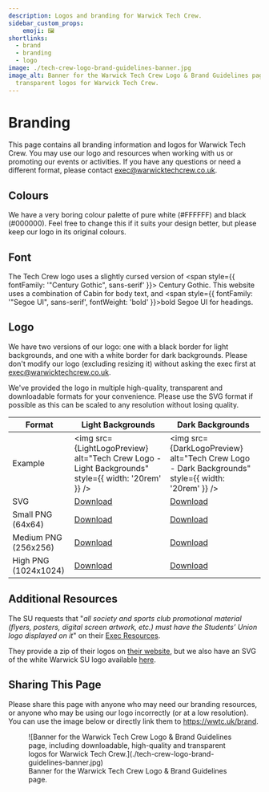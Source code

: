 ```yaml
---
description: Logos and branding for Warwick Tech Crew.
sidebar_custom_props:
    emoji: 🖼️
shortlinks:
  - brand
  - branding
  - logo
image: ./tech-crew-logo-brand-guidelines-banner.jpg
image_alt: Banner for the Warwick Tech Crew Logo & Brand Guidelines page, including downloadable, high-quality and
  transparent logos for Warwick Tech Crew.
---
```


# Branding

This page contains all branding information and logos for Warwick Tech Crew. You may use our logo and resources when
working with us or promoting our events or activities. If you have any questions or need a different format, please
contact exec@warwicktechcrew.co.uk.

## Colours
We have a very boring colour palette of pure white (#FFFFFF) and black (#000000). Feel free to change this if it suits
your design better, but please keep our logo in its original colours.

## Font
The Tech Crew logo uses a slightly cursed version of <span style={{ fontFamily: '"Century Gothic", sans-serif' }}>
Century Gothic</span>. This website uses a combination of <span class="font-cabin">Cabin</span> for body text, and
<span style={{ fontFamily: '"Segoe UI", sans-serif', fontWeight: 'bold' }}>bold Segoe UI</span> for headings.

## Logo

We have two versions of our logo: one with a black border for light backgrounds, and one with a white border for
dark backgrounds. Please don't modify our logo (excluding resizing it) without asking the exec first at
exec@warwicktechcrew.co.uk.

We've provided the logo in multiple high-quality, transparent and downloadable formats for your convenience. Please use
the SVG format if possible as this can be scaled to any resolution without losing quality.

| Format               | Light Backgrounds                                                                                  | Dark Backgrounds                                                                                 |
|----------------------|----------------------------------------------------------------------------------------------------|--------------------------------------------------------------------------------------------------|
| Example              | <img src={LightLogoPreview} alt="Tech Crew Logo - Light Backgrounds" style={{ width: '20rem' }} /> | <img src={DarkLogoPreview} alt="Tech Crew Logo - Dark Backgrounds" style={{ width: '20rem' }} /> |
| SVG                  | <a href="/logo-light.svg" target="_blank" download>Download</a>                                    | <a href="/logo-dark.svg" target="_blank" download>Download</a>                                   |
| Small PNG (64x64)    | <a href="/logo-light-small.png" target="_blank" download>Download</a>                              | <a href="/logo-dark-small.png" target="_blank" download>Download</a>                             |
| Medium PNG (256x256) | <a href="/logo-light-medium.png" target="_blank" download>Download</a>                             | <a href="/logo-dark-medium.png" target="_blank" download>Download</a>                            |
| High PNG (1024x1024) | <a href="/logo-light-high.png" target="_blank" download>Download</a>                               | <a href="/logo-dark-high.png" target="_blank" download>Download</a>                              |

## Additional Resources

The SU requests that "*all society and sports club promotional material (flyers, posters, digital screen artwork, etc.)
must have the Students’ Union logo displayed on it*" on their
[Exec Resources](https://www.warwicksu.com/societies-sports/exec-resources/events/general/).

They provide a zip of their logos on
[their website](https://www.warwicksu.com/pageassets/societies-sports/exec-resources/activities-and-planning/events/warwicksu-logos.zip),
but we also have an SVG of the white Warwick SU logo available
<a href="/icons/warwick-su.svg" target="_blank" download>here</a>.

## Sharing This Page

Please share this page with anyone who may need our branding resources, or anyone who may be using our logo incorrectly
(or at a low resolution). You can use the image below or directly link them to https://wwtc.uk/brand.

<figure>
![Banner for the Warwick Tech Crew Logo & Brand Guidelines page, including downloadable, high-quality and transparent logos for Warwick Tech Crew.](./tech-crew-logo-brand-guidelines-banner.jpg)
<figcaption>Banner for the Warwick Tech Crew Logo & Brand Guidelines page.</figcaption>
</figure>